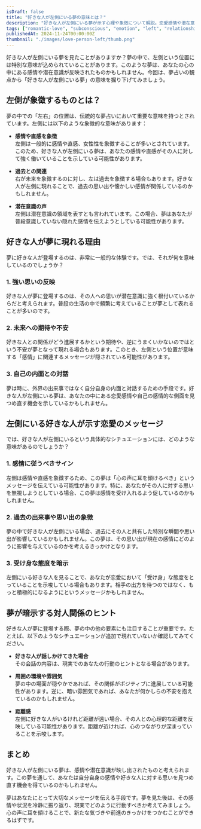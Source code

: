 ```yaml
---
isDraft: false
title: "好きな人が左側にいる夢の意味とは？"
description: "好きな人が左側にいる夢が示す心理や象徴について解説。恋愛感情や潜在意識のメッセージを紐解き、夢占いと心理学の視点から考察します。"
tags: ["romantic-love", "subconscious", "emotion", "left", "relationships", "person-you-like"]
publishedAt: 2024-11-24T00:00:00Z
thumbnail: "./images/love-person-left/thumb.png"
---
```


好きな人が左側にいる夢を見たことがありますか？夢の中で、左側という位置には特別な意味が込められていることがあります。このような夢は、あなたの心の中にある感情や潜在意識が反映されたものかもしれません。今回は、夢占いの観点から「好きな人が左側にいる夢」の意味を掘り下げてみましょう。

<TableOfContents />

<AdUnit />

## 左側が象徴するものとは？

夢の中での「左右」の位置は、伝統的な夢占いにおいて重要な意味を持つとされています。左側には以下のような象徴的な意味があります：

- <strong>感情や直感を象徴</strong>
  <br />
  左側は一般的に感情や直感、女性性を象徴することが多いとされています。このため、好きな人が左側にいる夢は、あなたの感情や直感がその人に対して強く働いていることを示している可能性があります。

- <strong>過去との関連</strong>
  <br />
  右が未来を象徴するのに対し、左は過去を象徴する場合もあります。好きな人が左側に現れることで、過去の思い出や懐かしい感情が関係しているのかもしれません。

- <strong>潜在意識の声</strong>
  <br />
  左側は潜在意識の領域を表すとも言われています。この場合、夢はあなたが普段意識していない隠れた感情を伝えようとしている可能性があります。

<AdUnit />

## 好きな人が夢に現れる理由

夢に好きな人が登場するのは、非常に一般的な体験です。では、それが何を意味しているのでしょうか？

### 1. 強い思いの反映

好きな人が夢に登場するのは、その人への思いが潜在意識に強く根付いているからだと考えられます。普段の生活の中で頻繁に考えていることが夢として表れることが多いのです。

### 2. 未来への期待や不安

好きな人との関係がどう進展するかという期待や、逆にうまくいかないのではという不安が夢となって現れる場合もあります。このとき、左側という位置が意味する「感情」に関連するメッセージが隠されている可能性があります。

### 3. 自己の内面との対話

夢は時に、外界の出来事ではなく自分自身の内面と対話するための手段です。好きな人が左側にいる夢は、あなたの中にある恋愛感情や自己の感情的な側面を見つめ直す機会を示しているかもしれません。

<AdUnit />

## 左側にいる好きな人が示す恋愛のメッセージ

では、好きな人が左側にいるという具体的なシチュエーションには、どのような意味があるのでしょうか？

### 1. 感情に従うべきサイン

左側は感情や直感を象徴するため、この夢は「心の声に耳を傾けるべき」というメッセージを伝えている可能性があります。特に、あなたがその人に対する思いを無視しようとしている場合、この夢は感情を受け入れるよう促しているのかもしれません。

### 2. 過去の出来事や思い出の象徴

夢の中で好きな人が左側にいる場合、過去にその人と共有した特別な瞬間や思い出が影響しているかもしれません。この夢は、その思い出が現在の感情にどのように影響を与えているのかを考えるきっかけとなります。

### 3. 受け身な態度を暗示

左側にいる好きな人を見ることで、あなたが恋愛において「受け身」な態度をとっていることを示唆している場合もあります。相手の出方を待つのではなく、もっと積極的になるようにというメッセージかもしれません。

<AdUnit />

## 夢が暗示する対人関係のヒント

好きな人が夢に登場する際、夢の中の他の要素にも注目することが重要です。たとえば、以下のようなシチュエーションが追加で現れていないか確認してみてください。

- <strong>好きな人が話しかけてきた場合</strong>
  <br />
  その会話の内容は、現実でのあなたの行動のヒントとなる場合があります。

- <strong>周囲の環境や雰囲気</strong>
  <br />
  夢の中の場面が穏やかであれば、その関係がポジティブに進展している可能性があります。逆に、暗い雰囲気であれば、あなたが何かしらの不安を抱えているのかもしれません。

- <strong>距離感</strong>
  <br />
  左側に好きな人がいるけれど距離が遠い場合、その人との心理的な距離を反映している可能性があります。距離が近ければ、心のつながりが深まっていることを示唆します。

<AdUnit />

## まとめ

好きな人が左側にいる夢は、感情や潜在意識が映し出されたものと考えられます。この夢を通して、あなたは自分自身の感情や好きな人に対する思いを見つめ直す機会を得ているのかもしれません。

夢はあなたにとって大切なメッセージを伝える手段です。夢を見た後は、その感情や状況を冷静に振り返り、現実でどのように行動すべきか考えてみましょう。心の声に耳を傾けることで、新たな気づきや前進のきっかけをつかむことができるはずです。
